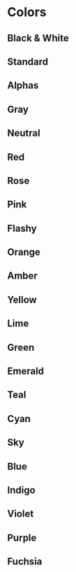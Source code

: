 
<Meta title="Documents / Theme / Colors" />

# Colors

## Black & White

<JSX>
  <Grid templateColumns="repeat(3, 1fr)" gap="md">
    <ColorPallet name="white" value={defaultTheme.colors.white} />
    <ColorPallet name="black" value={defaultTheme.colors.black} />
  </Grid>
</JSX>

## Standard

<JSX>
  <Grid templateColumns="repeat(3, 1fr)" gap="md">
    <ColorPallet name="primary" value={defaultTheme.semantics.colors.primary} />
    <ColorPallet
      name="secondary"
      value={defaultTheme.semantics.colors.secondary}
    />
    <ColorPallet name="info" value={defaultTheme.semantics.colors.info} />
    <ColorPallet name="success" value={defaultTheme.semantics.colors.success} />
    <ColorPallet name="warning" value={defaultTheme.semantics.colors.warning} />
    <ColorPallet name="danger" value={defaultTheme.semantics.colors.danger} />
    <ColorPallet name="link" value={defaultTheme.semantics.colors.link} />
    <ColorPallet name="border" value={defaultTheme.colors.border} />
  </Grid>
</JSX>

## Alphas

<JSX>
  <Grid templateColumns="repeat(3, 1fr)" gap="md">
    <ColorPallets name="whiteAlpha" colors={defaultTheme.colors} />
    <ColorPallets name="blackAlpha" colors={defaultTheme.colors} />
  </Grid>
</JSX>

## Gray

<JSX>
  <Grid templateColumns="repeat(3, 1fr)" gap="md">
    <ColorPallets name="gray" colors={defaultTheme.colors} />
  </Grid>
</JSX>

## Neutral

<JSX>
  <Grid templateColumns="repeat(3, 1fr)" gap="md">
    <ColorPallets name="neutral" colors={defaultTheme.colors} />
  </Grid>
</JSX>

## Red

<JSX>
  <Grid templateColumns="repeat(3, 1fr)" gap="md">
    <ColorPallets name="red" colors={defaultTheme.colors} />
  </Grid>
</JSX>

## Rose

<JSX>
  <Grid templateColumns="repeat(3, 1fr)" gap="md">
    <ColorPallets name="rose" colors={defaultTheme.colors} />
  </Grid>
</JSX>

## Pink

<JSX>
  <Grid templateColumns="repeat(3, 1fr)" gap="md">
    <ColorPallets name="pink" colors={defaultTheme.colors} />
  </Grid>
</JSX>

## Flashy

<JSX>
  <Grid templateColumns="repeat(3, 1fr)" gap="md">
    <ColorPallets name="flashy" colors={defaultTheme.colors} />
  </Grid>
</JSX>

## Orange

<JSX>
  <Grid templateColumns="repeat(3, 1fr)" gap="md">
    <ColorPallets name="orange" colors={defaultTheme.colors} />
  </Grid>
</JSX>

## Amber

<JSX>
  <Grid templateColumns="repeat(3, 1fr)" gap="md">
    <ColorPallets name="amber" colors={defaultTheme.colors} />
  </Grid>
</JSX>

## Yellow

<JSX>
  <Grid templateColumns="repeat(3, 1fr)" gap="md">
    <ColorPallets name="yellow" colors={defaultTheme.colors} />
  </Grid>
</JSX>

## Lime

<JSX>
  <Grid templateColumns="repeat(3, 1fr)" gap="md">
    <ColorPallets name="lime" colors={defaultTheme.colors} />
  </Grid>
</JSX>

## Green

<JSX>
  <Grid templateColumns="repeat(3, 1fr)" gap="md">
    <ColorPallets name="green" colors={defaultTheme.colors} />
  </Grid>
</JSX>

## Emerald

<JSX>
  <Grid templateColumns="repeat(3, 1fr)" gap="md">
    <ColorPallets name="emerald" colors={defaultTheme.colors} />
  </Grid>
</JSX>

## Teal

<JSX>
  <Grid templateColumns="repeat(3, 1fr)" gap="md">
    <ColorPallets name="teal" colors={defaultTheme.colors} />
  </Grid>
</JSX>

## Cyan

<JSX>
  <Grid templateColumns="repeat(3, 1fr)" gap="md">
    <ColorPallets name="cyan" colors={defaultTheme.colors} />
  </Grid>
</JSX>

## Sky

<JSX>
  <Grid templateColumns="repeat(3, 1fr)" gap="md">
    <ColorPallets name="sky" colors={defaultTheme.colors} />
  </Grid>
</JSX>

## Blue

<JSX>
  <Grid templateColumns="repeat(3, 1fr)" gap="md">
    <ColorPallets name="blue" colors={defaultTheme.colors} />
  </Grid>
</JSX>

## Indigo

<JSX>
  <Grid templateColumns="repeat(3, 1fr)" gap="md">
    <ColorPallets name="indigo" colors={defaultTheme.colors} />
  </Grid>
</JSX>

## Violet

<JSX>
  <Grid templateColumns="repeat(3, 1fr)" gap="md">
    <ColorPallets name="violet" colors={defaultTheme.colors} />
  </Grid>
</JSX>

## Purple

<JSX>
  <Grid templateColumns="repeat(3, 1fr)" gap="md">
    <ColorPallets name="purple" colors={defaultTheme.colors} />
  </Grid>
</JSX>

## Fuchsia

<JSX>
  <Grid templateColumns="repeat(3, 1fr)" gap="md">
    <ColorPallets name="fuchsia" colors={defaultTheme.colors} />
  </Grid>
</JSX>
